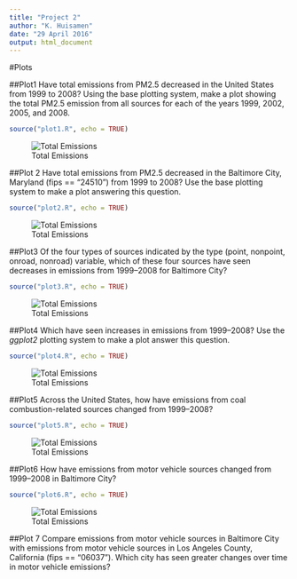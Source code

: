 ```yaml
---
title: "Project 2"
author: "K. Huisamen"
date: "29 April 2016"
output: html_document
---
```


#Plots

##Plot1
Have total emissions from PM2.5 decreased in the United States from 1999 to 2008? Using the base plotting system, make a plot showing the total PM2.5 emission from all sources for each of the years 1999, 2002, 2005, and 2008.

```r
source("plot1.R", echo = TRUE)
```

![Total Emissions](plot1.png)

##Plot 2 
Have total emissions from PM2.5 decreased in the Baltimore City, Maryland (fips == "24510") from 1999 to 2008? Use the base plotting system to make a plot answering this question.

```r
source("plot2.R", echo = TRUE)
```

![Total Emissions](plot2.png)

##Plot3
Of the four types of sources indicated by the type (point, nonpoint, onroad, nonroad) variable, which of these four sources have seen decreases in emissions from 1999–2008 for Baltimore City?

```r
source("plot3.R", echo = TRUE)
```

![Total Emissions](plot3.png)

##Plot4
Which have seen increases in emissions from 1999–2008? Use the _ggplot2_ plotting system to make a plot answer this question.

```r
source("plot4.R", echo = TRUE)
```

![Total Emissions](plot4.png)

##Plot5
Across the United States, how have emissions from coal combustion-related sources changed from 1999–2008?

```r
source("plot5.R", echo = TRUE)
```

![Total Emissions](plot5.png)

##Plot6
How have emissions from motor vehicle sources changed from 1999–2008 in Baltimore City?

```r
source("plot6.R", echo = TRUE)
```

![Total Emissions](plot6.png)

##Plot 7
Compare emissions from motor vehicle sources in Baltimore City with emissions from motor vehicle sources in Los Angeles County, California (fips == "06037"). Which city has seen greater changes over time in motor vehicle emissions?